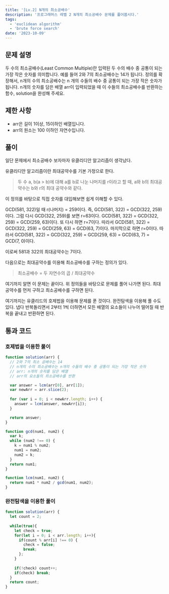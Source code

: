 ```yaml
---
title: '[Lv.2] N개의 최소공배수'
description: '프로그래머스 레벨 2 N개의 최소공배수 문제를 풀어봅시다.'
tags:
  - 'euclidean algorithm'
  - 'brute force search'
date: '2023-10-09'
---
```


## 문제 설명
두 수의 최소공배수(Least Common Multiple)란 입력된 두 수의 배수 중 공통이 되는 가장 작은 숫자를 의미합니다.
예를 들어 2와 7의 최소공배수는 14가 됩니다.
정의를 확장해서, n개의 수의 최소공배수는 n 개의 수들의 배수 중 공통이 되는 가장 작은 숫자가 됩니다.
n개의 숫자를 담은 배열 arr이 입력되었을 때 이 수들의 최소공배수를 반환하는 함수, solution을 완성해 주세요.


## 제한 사항
- arr은 길이 1이상, 15이하인 배열입니다.
- arr의 원소는 100 이하인 자연수입니다.


## 풀이
일단 문제에서 최소공배수 보자마자 유클리디안 알고리즘이 생각났다.

유클리디안 알고리즘이란 최대공약수를 기본 가정으로 한다.

> 두 수 a, b(a > b)에 대해 a를 b로 나눈 나머지를 r이라고 할 때, a와 b의 최대공약수는 b와 r의 최대 공약수와 같다.

이 정의를 바탕으로 직접 숫자를 대입해보면 쉽게 이해할 수 있다.

GCD(581, 322)일 때 r(나머지) = 259이다. 즉, GCD(581, 322) = GCD(322, 259)이다.
그럼 다시 GCD(322, 259)를 보면 r=63이다.
GCD(581, 322) = GCD(322, 259) = GCD(259, 63)이다.
또 다시 하면 r=7이다.
따라서 GCD(581, 322) = GCD(322, 259) = GCD(259, 63) = GCD(63, 7)이다.
마지막으로 하면 r=0이다.
따라서 GCD(581, 322) = GCD(322, 259) = GCD(259, 63) = GCD(63, 7) = GCD(7, 0)이다.

이로써 581과 322의 최대공약수는 7이다.

다음으로는 최대공약수를 이용해 최소공배수를 구하는 정의가 있다.

> 최소공배수 = 두 자연수의 곱 / 최대공약수

여기까지 알면 이 문제는 끝이다.
위 정의들을 바탕으로 문제를 풀어 나가면 된다.
최대 공약수를 먼저 구하고 최소공배수를 구하면 된다.

여기까지는 유클리드의 호제법을 이용해 문제를 푼 것이다.
완전탐색을 이용해 풀 수도 있다.
냅다 반복돌리면서 2부터 1씩 더하면서 모든 배열의 요소들이 나누어 떨어질 때 반복을 끝내고 반환하면 된다.


## 통과 코드
### 호제법을 이용한 풀이
```js
function solution(arr) {
  // 2와 7의 최소 공배수는 14
  // n개의 수의 최소공배수는 n개의 수들의 배수 중 공통이 되는 가장 작은 숫자
  // arr: n개의 숫자를 담은 배열
  // arr의 요소들의 최소공배수를 반환

  var answer = lcm(arr[0], arr[1]);
  var newArr = arr.slice(2);
  
  for (var i = 0; i < newArr.length; i++) {
    answer = lcm(answer, newArr[i]);
  }

  return answer;
}

function gcd(num1, num2) {
  var k;
  while (num2 !== 0) {
    k = num1 % num2;
    num1 = num2;
    num2 = k;
  }
  return num1;
}

function lcm(num1, num2) {
  return num1 * num2 / gcd(num1, num2);
}
```

### 완전탐색을 이용한 풀이
```js
function solution(arr) {
  let count = 2;
  
  while(true){
    let check = true;
    for(let i = 0; i < arr.length; i++){
      if(count % arr[i] !== 0) {
        check = false;
        break;
      };
    }
    
    if(!check) count++;
    if(check) break;
  }
  return count;
}
```